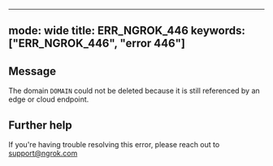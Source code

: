 
---
mode: wide
title: ERR_NGROK_446
keywords: ["ERR_NGROK_446", "error 446"]
---

## Message
The domain `DOMAIN` could not be deleted because it is still referenced by an edge or cloud endpoint.




## Further help
If you're having trouble resolving this error, please reach out to [support@ngrok.com](mailto:support@ngrok.com?subject=Help%20with%20ERR_NGROK_446)

